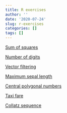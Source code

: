 ```yaml
---
title: R exercises
author: ''
date: '2020-07-24'
slug: r-exercises
categories: []
tags: []
---
```


[Sum of squares](/R_exercises/sum_sq.html)

[Number of digits](/R_exercises/number_digits.html)

[Vector filtering](/R_exercises/filter_vec.html)

[Maximum sepal length](/R_exercises/max_sepal.html)

[Central polygonal numbers](/R_exercises/central_polygonal.html)

[Taxi fare](/R_exercises/taxi_fare.html)

[Collatz sequence](/R_exercises/collatz.html)